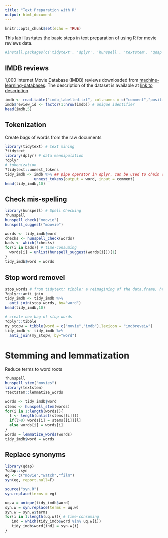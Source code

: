 ```yaml
---
title: "Text Preparation with R"
output: html_document
---
```


```r
knitr::opts_chunk$set(echo = TRUE)
```

This lab illusrtates the basic steps in text preparation of using R for movie reviews data.

```r
#install.packages(c('tidytext', 'dplyr', 'hunspell', 'textstem', 'qdap'))
```

## IMDB reviews
1,000 Internet Movie Database (IMDB) reviews downloaded from [machine-learning-databases](https://
archive.ics.uci.edu/ml/machine-learning-databases/00331/). The description of the
dataset is available at [link to description](https://archive.ics.uci.edu/ml/datasets/Sentiment+Labelled+S
entences#).

```r
imdb <- read.table("imdb_labelled.txt", col.names = c("comment","positive_flag"), quote = "", comment.char = "", sep = "\t", stringsAsFactors=FALSE)
imdb$review_id <- factor(1:nrow(imdb)) # unique identifier
head(imdb,5)
```

## Tokenization
Create bags of words from the raw documents

```r
library(tidytext) # text mining
?tidytext
library(dplyr) # data mannipulation 
?dplyr
# tokenization
?tidytext::unnest_tokens
tidy_imdb <- imdb %>% ## pipe operator in dplyr, can be used to chain code together.
             unnest_tokens(output = word, input = comment) 
head(tidy_imdb,10)
```

## Check mis-spelling

```r
library(hunspell) # Spell Checking
?hunspell
hunspell_check("moovie")
hunspell_suggest("moovie")

words <- tidy_imdb$word
checks <- hunspell_check(words)
bads <- which(!checks)
for(i in bads){ # time-consuming
  words[i] = unlist(hunspell_suggest(words[i]))[1]
}
tidy_imdb$word = words
```

## Stop word removel

```r
stop_words # from tidytext; tibble: a reimagining of the data.frame, https://tibble.tidyverse.org/
?dplyr::anti_join
tidy_imdb <- tidy_imdb %>%
  anti_join(stop_words, by="word")
head(tidy_imdb,10)

# create new bag of stop words
?dplyr::tibble
my_stopw = tibble(word = c("movie","imdb"),lexicon = "imdbreveiw")
tidy_imdb <- tidy_imdb %>%
  anti_join(my_stopw, by="word")
```

# Stemming and lemmatization
Reduce terms to word roots
```r
?hunspell
hunspell_stem("movies")
library(textstem)
?textstem::lemmatize_words

words <- tidy_imdb$word
stems <- hunspell_stem(words)
for(i in 1:length(words)){
  l <- length(unlist(stems[[i]]))
  if(l>0) words[i] = stems[[i]][l]
  else words[i] = words[i]
}
words = lemmatize_words(words)
tidy_imdb$word = words
```

## Replace synonyms

```r
library(qdap)
?qdap::syn
eg <- c("movie","watch","film")
syn(eg, report.null=F)

source("syn.R")
syn.replace(terms = eg)

uq.w = unique(tidy_imdb$word)
syn.w = syn.replace(terms = uq.w)
syn.w = syn.w$terms
for(i in 1:length(uq.w)){ # time-consuming
   ind = which(tidy_imdb$word %in% uq.w[i])
   tidy_imdb$word[ind] = syn.w[i]
}
```



